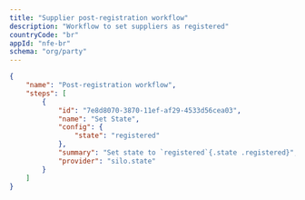 ```yaml
---
title: "Supplier post-registration workflow"
description: "Workflow to set suppliers as registered"
countryCode: "br"
appId: "nfe-br"
schema: "org/party"
---
```


```json
{
    "name": "Post-registration workflow",
    "steps": [
        {
            "id": "7e8d8070-3870-11ef-af29-4533d56cea03",
            "name": "Set State",
            "config": {
                "state": "registered"
            },
            "summary": "Set state to `registered`{.state .registered}",
            "provider": "silo.state"
        }
    ]
}
```
